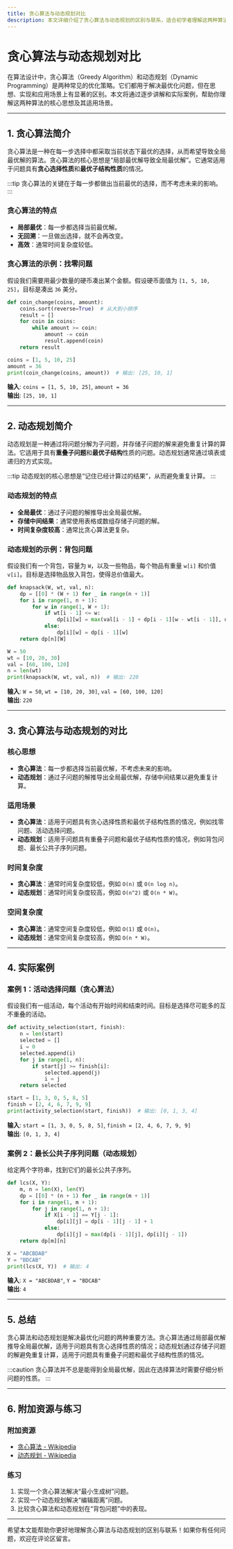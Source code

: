 ```yaml
---
title: 贪心算法与动态规划对比
description: 本文详细介绍了贪心算法与动态规划的区别与联系，适合初学者理解这两种算法的核心思想及其应用场景。
---
```


# 贪心算法与动态规划对比

在算法设计中，贪心算法（Greedy Algorithm）和动态规划（Dynamic Programming）是两种常见的优化策略。它们都用于解决最优化问题，但在思想、实现和应用场景上有显著的区别。本文将通过逐步讲解和实际案例，帮助你理解这两种算法的核心思想及其适用场景。

---

## 1. 贪心算法简介

贪心算法是一种在每一步选择中都采取当前状态下最优的选择，从而希望导致全局最优解的算法。贪心算法的核心思想是“局部最优解导致全局最优解”。它通常适用于问题具有**贪心选择性质**和**最优子结构性质**的情况。

:::tip
贪心算法的关键在于每一步都做出当前最优的选择，而不考虑未来的影响。
:::

### 贪心算法的特点
- **局部最优**：每一步都选择当前最优解。
- **无回溯**：一旦做出选择，就不会再改变。
- **高效**：通常时间复杂度较低。

### 贪心算法的示例：找零问题

假设我们需要用最少数量的硬币凑出某个金额。假设硬币面值为 `[1, 5, 10, 25]`，目标是凑出 `36` 美分。

```python
def coin_change(coins, amount):
    coins.sort(reverse=True)  # 从大到小排序
    result = []
    for coin in coins:
        while amount >= coin:
            amount -= coin
            result.append(coin)
    return result

coins = [1, 5, 10, 25]
amount = 36
print(coin_change(coins, amount))  # 输出: [25, 10, 1]
```

**输入**: `coins = [1, 5, 10, 25]`, `amount = 36`  
**输出**: `[25, 10, 1]`

---

## 2. 动态规划简介

动态规划是一种通过将问题分解为子问题，并存储子问题的解来避免重复计算的算法。它适用于具有**重叠子问题**和**最优子结构**性质的问题。动态规划通常通过填表或递归的方式实现。

:::tip
动态规划的核心思想是“记住已经计算过的结果”，从而避免重复计算。
:::

### 动态规划的特点
- **全局最优**：通过子问题的解推导出全局最优解。
- **存储中间结果**：通常使用表格或数组存储子问题的解。
- **时间复杂度较高**：通常比贪心算法更复杂。

### 动态规划的示例：背包问题

假设我们有一个背包，容量为 `W`，以及一些物品，每个物品有重量 `w[i]` 和价值 `v[i]`。目标是选择物品放入背包，使得总价值最大。

```python
def knapsack(W, wt, val, n):
    dp = [[0] * (W + 1) for _ in range(n + 1)]
    for i in range(1, n + 1):
        for w in range(1, W + 1):
            if wt[i - 1] <= w:
                dp[i][w] = max(val[i - 1] + dp[i - 1][w - wt[i - 1]], dp[i - 1][w])
            else:
                dp[i][w] = dp[i - 1][w]
    return dp[n][W]

W = 50
wt = [10, 20, 30]
val = [60, 100, 120]
n = len(wt)
print(knapsack(W, wt, val, n))  # 输出: 220
```

**输入**: `W = 50`, `wt = [10, 20, 30]`, `val = [60, 100, 120]`  
**输出**: `220`

---

## 3. 贪心算法与动态规划的对比

### 核心思想
- **贪心算法**：每一步都选择当前最优解，不考虑未来的影响。
- **动态规划**：通过子问题的解推导出全局最优解，存储中间结果以避免重复计算。

### 适用场景
- **贪心算法**：适用于问题具有贪心选择性质和最优子结构性质的情况，例如找零问题、活动选择问题。
- **动态规划**：适用于问题具有重叠子问题和最优子结构性质的情况，例如背包问题、最长公共子序列问题。

### 时间复杂度
- **贪心算法**：通常时间复杂度较低，例如 `O(n)` 或 `O(n log n)`。
- **动态规划**：通常时间复杂度较高，例如 `O(n^2)` 或 `O(n * W)`。

### 空间复杂度
- **贪心算法**：通常空间复杂度较低，例如 `O(1)` 或 `O(n)`。
- **动态规划**：通常空间复杂度较高，例如 `O(n * W)`。

---

## 4. 实际案例

### 案例 1：活动选择问题（贪心算法）
假设我们有一组活动，每个活动有开始时间和结束时间。目标是选择尽可能多的互不重叠的活动。

```python
def activity_selection(start, finish):
    n = len(start)
    selected = []
    i = 0
    selected.append(i)
    for j in range(1, n):
        if start[j] >= finish[i]:
            selected.append(j)
            i = j
    return selected

start = [1, 3, 0, 5, 8, 5]
finish = [2, 4, 6, 7, 9, 9]
print(activity_selection(start, finish))  # 输出: [0, 1, 3, 4]
```

**输入**: `start = [1, 3, 0, 5, 8, 5]`, `finish = [2, 4, 6, 7, 9, 9]`  
**输出**: `[0, 1, 3, 4]`

### 案例 2：最长公共子序列问题（动态规划）
给定两个字符串，找到它们的最长公共子序列。

```python
def lcs(X, Y):
    m, n = len(X), len(Y)
    dp = [[0] * (n + 1) for _ in range(m + 1)]
    for i in range(1, m + 1):
        for j in range(1, n + 1):
            if X[i - 1] == Y[j - 1]:
                dp[i][j] = dp[i - 1][j - 1] + 1
            else:
                dp[i][j] = max(dp[i - 1][j], dp[i][j - 1])
    return dp[m][n]

X = "ABCBDAB"
Y = "BDCAB"
print(lcs(X, Y))  # 输出: 4
```

**输入**: `X = "ABCBDAB"`, `Y = "BDCAB"`  
**输出**: `4`

---

## 5. 总结

贪心算法和动态规划是解决最优化问题的两种重要方法。贪心算法通过局部最优解推导全局最优解，适用于问题具有贪心选择性质的情况；动态规划通过存储子问题的解避免重复计算，适用于问题具有重叠子问题和最优子结构性质的情况。

:::caution
贪心算法并不总是能得到全局最优解，因此在选择算法时需要仔细分析问题的性质。
:::

---

## 6. 附加资源与练习

### 附加资源
- [贪心算法 - Wikipedia](https://zh.wikipedia.org/wiki/贪心算法)
- [动态规划 - Wikipedia](https://zh.wikipedia.org/wiki/动态规划)

### 练习
1. 实现一个贪心算法解决“最小生成树”问题。
2. 实现一个动态规划解决“编辑距离”问题。
3. 比较贪心算法和动态规划在“背包问题”中的表现。

---

希望本文能帮助你更好地理解贪心算法与动态规划的区别与联系！如果你有任何问题，欢迎在评论区留言。